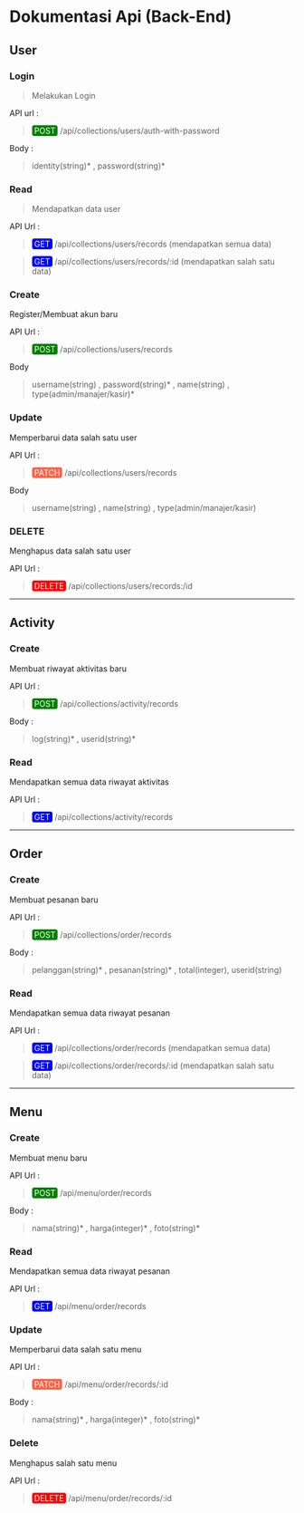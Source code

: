 
# Dokumentasi Api (Back-End)

## User

### Login 
>Melakukan Login

API url : 
><span style="background-color:green;color:white;padding:1px 4px;border-radius:4px">POST</span> /api/collections/users/auth-with-password

Body : 
>identity(string)* , password(string)*

### Read
>Mendapatkan data user

API Url : 
> <span style="background-color:blue;color:white;padding:1px 4px;border-radius:4px">GET</span> /api/collections/users/records (mendapatkan semua data)

> <span style="background-color:blue;color:white;padding:1px 4px;border-radius:4px">GET</span> /api/collections/users/records/:id (mendapatkan salah satu data)

### Create
Register/Membuat akun baru

API Url : 
><span style="background-color:green;color:white;padding:1px 4px;border-radius:4px">POST</span> /api/collections/users/records

Body
>username(string) , password(string)* , name(string) , type(admin/manajer/kasir)*

### Update
Memperbarui data salah satu user

API Url : 
><span style="background-color:tomato;color:white;padding:1px 4px;border-radius:4px">PATCH</span> /api/collections/users/records

Body
>username(string) , name(string) , type(admin/manajer/kasir)

### DELETE
Menghapus data salah satu user

API Url : 
><span style="background-color:red;color:white;padding:1px 4px;border-radius:4px">DELETE</span> /api/collections/users/records:/id

---

## Activity

### Create
Membuat riwayat aktivitas baru

API Url :  
><span style="background-color:green;color:white;padding:1px 4px;border-radius:4px">POST</span> /api/collections/activity/records

Body : 
>log(string)* , userid(string)*

### Read
Mendapatkan semua data riwayat aktivitas

API Url :  
><span style="background-color:blue;color:white;padding:1px 4px;border-radius:4px">GET</span> /api/collections/activity/records

---
## Order

### Create
Membuat pesanan baru

API Url :  
><span style="background-color:green;color:white;padding:1px 4px;border-radius:4px">POST</span> /api/collections/order/records

Body : 
>pelanggan(string)* , pesanan(string)* , total(integer), userid(string)

### Read
Mendapatkan semua data riwayat pesanan

API Url :  
><span style="background-color:blue;color:white;padding:1px 4px;border-radius:4px">GET</span> /api/collections/order/records (mendapatkan semua data)

><span style="background-color:blue;color:white;padding:1px 4px;border-radius:4px">GET</span> /api/collections/order/records/:id (mendapatkan salah satu data)
---
## Menu

### Create
Membuat menu baru

API Url :  
><span style="background-color:green;color:white;padding:1px 4px;border-radius:4px">POST</span> /api/menu/order/records

Body : 
>nama(string)* , harga(integer)* , foto(string)*

### Read
Mendapatkan semua data riwayat pesanan

API Url :  
><span style="background-color:blue;color:white;padding:1px 4px;border-radius:4px">GET</span> /api/menu/order/records 

### Update
Memperbarui data salah satu menu

API Url :  
><span style="background-color:tomato;color:white;padding:1px 4px;border-radius:4px">PATCH</span> /api/menu/order/records/:id

Body : 
>nama(string)* , harga(integer)* , foto(string)*

### Delete
Menghapus salah satu menu

API Url :  
><span style="background-color:red;color:white;padding:1px 4px;border-radius:4px">DELETE</span> /api/menu/order/records/:id

